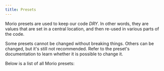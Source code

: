 ```yaml
---
title: Presets
---
```


Morio presets are used to keep our code _DRY_. In other words, they are values
that are set in a central location, and then re-used in various parts of the
code.

Some presets cannot be changed without breaking things.
Others can be changed, but it's still not recommended.
Refer to the preset's documentation to learn whether it is possible to change it.

Below is a list of all Morio presets:

<SubPages />
